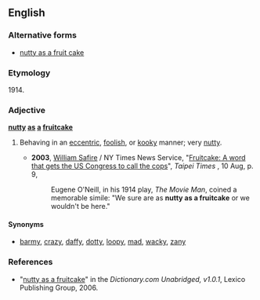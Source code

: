 ==English==

===Alternative forms===
* [[nutty as a fruit cake]]

===Etymology===
1914.

===Adjective===
'''[[nutty]] [[as]] [[a]] [[fruitcake]]'''

# {{context|simile|colloquial|lang=en}} Behaving in an [[eccentric]], [[foolish]], or [[kooky]] manner; very [[nutty]].
#* '''2003''', [[w:William_Safire|William Safire]] / NY Times News Service, "[http://www.taipeitimes.com/News/editorials/archives/2003/08/10/2003063077 Fruitcake: A word that gets the US Congress to call the cops]", ''Taipei Times'' , 10 Aug, p. 9,
#*: Eugene O'Neill, in his 1914 play, ''The Movie Man'', coined a memorable simile: "We sure are as '''nutty as a fruitcake''' or we wouldn't be here."

====Synonyms====
* [[barmy]], [[crazy]], [[daffy]], [[dotty]], [[loopy]], [[mad]], [[wacky]], [[zany]]

===References===
* "[http://dictionary.reference.com/search?r=2&q=nutty+as+a+fruitcake nutty as a fruitcake]" in the ''Dictionary.com Unabridged, v1.0.1'', Lexico Publishing Group, 2006.